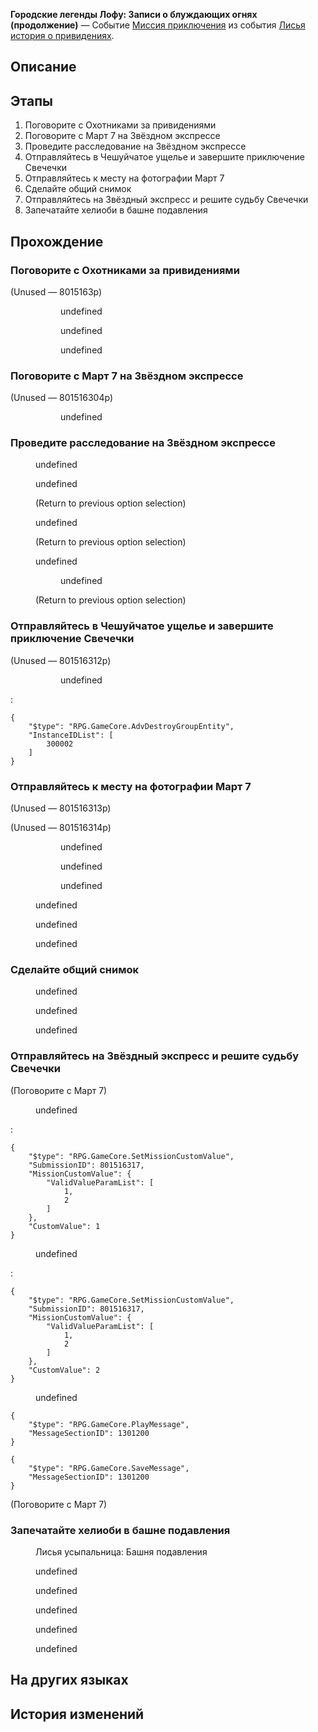 {{Дополнить|Диалоги.}}
{{Миссия Инфобокс
|id              = 8015163
|Название        = 
|Изображение     = Миссия Освоения Городские легенды Лофу Записи о блуждающих огнях (продолжение).png
|Тип             = Миссия приключения
|События         = Лисья история о привидениях
|Глава           = Городские легенды Лофу
|Условия         = 
|Персонажи       = Гуйнайфэнь; Март 7; Первопроходец; Поражённый Марой солдат; Свечечка; Страждущий хелиоби; Сушан; Хохо
|СтартЛокация    = Сад безмятежности
|Мир             = Лофу Сяньчжоу
|Локации         = Сад безмятежности
|Предыдущая      = 
|Следующая       = 
|Награды         = Опыт Освоения*100; Звёздный нефрит*20; Путеводитель путешественника*3; Конденсированный эфир*2; Утраченные золотые частицы*2; Кредиты*5 000
}}
'''Городские легенды Лофу: Записи о блуждающих огнях (продолжение)''' — Событие [[Миссия приключения]] из события [[Лисья история о привидениях]].

==Описание==
{{Описание|В «Страшилках Лофу» публикуется множество жутких историй, включая слухи о камере, запечатлевающей несуществующие вещи.<br />Хороший хелиоби - пойманный хелиоби. И место ему в башне подавления Сада безмятежности.}}

==Этапы==
# Поговорите с Охотниками за привидениями
# Поговорите с Март 7 на Звёздном экспрессе
# Проведите расследование на Звёздном экспрессе
# Отправляйтесь в Чешуйчатое ущелье и завершите приключение Свечечки
# Отправляйтесь к месту на фотографии Март 7
# Сделайте общий снимок
# Отправляйтесь на Звёздный экспресс и решите судьбу Свечечки
# Запечатайте хелиоби в башне подавления

==Прохождение==
{{Дополнить}}


===Поговорите с Охотниками за привидениями===
{{Описание миссии|локация=Сад безмятежности|Кажется, Гуйнайфэнь хочет обсудить что-то с Охотниками за привидениями...<br />Выслушайте её и узнайте, что произошло.}}
{{Диалог Начало}}
;(Unused &mdash; 8015163p)
:{{tx}}
:<!--Unknown TalkSentence: 815163002-->
::{{Диалог|Стрелка}} undefined
::{{Диалог|Стрелка}} undefined
::{{Диалог|Стрелка}} undefined
{{Диалог Конец}}

===Поговорите с Март 7 на Звёздном экспрессе===
{{Описание миссии|локация=Общий вагон|Вы правильно догадались. На этот раз Март 7 опубликовала пост. Она заметила, что на её фотографиях запечатлены вещи, которых там быть не должно. Возможно, на экспрессе действительно что-то происходит, стоит провести расследование.<br />Прежде всего поговорите с Март 7.}}
{{Диалог Начало}}
;(Unused &mdash; 801516304p)
:{{tx}}
:<!--Unknown TalkSentence: 815163801-->
::{{Диалог|Стрелка}} undefined
:<!--Unknown TalkSentence: 815163803-->
::{{tx}}
:<!--Unknown TalkSentence: 815163801-->
:<!--Unknown TalkSentence: 815163802-->
:<!--Unknown TalkSentence: 815163803-->
:<!--Unknown TalkSentence: 815163804-->
:<!--Unknown TalkSentence: 815163805-->
:<!--Unknown TalkSentence: 815163806-->
:<!--Unknown TalkSentence: 815163807-->
:<!--Unknown TalkSentence: 815163808-->
{{Диалог Конец}}

===Проведите расследование на Звёздном экспрессе===
{{Описание миссии|локация=Общий вагон|Вы правильно догадались. На этот раз Март 7 опубликовала пост. Она заметила, что на её фотографиях запечатлены вещи, которых там быть не должно. Возможно, на экспрессе действительно что-то происходит, стоит провести расследование.<br />Узнайте, не одержим ли хелиоби кто-либо из членов экипажа.}}
{{Диалог Начало}}


:{{tx}}
<!--Unknown TalkSentence: 815163201-->
:{{Диалог|Стрелка}} undefined
<!--Unknown TalkSentence: 815163203-->
:{{tx}}
<!--Unknown TalkSentence: 815163201-->
<!--Unknown TalkSentence: 815163202-->
<!--Unknown TalkSentence: 815163203-->
<!--Unknown TalkSentence: 815163204-->
<!--Unknown TalkSentence: 815163205-->
<!--Unknown TalkSentence: 815163206-->
:{{tx}}
:{{Диалог|Разговор}} undefined
:<!--Unknown TalkSentence: 815163254-->
::{{tx}}
:;(Return to previous option selection)
:{{Диалог|Разговор}} undefined
:<!--Unknown TalkSentence: 815163260-->
::{{tx}}
:;(Return to previous option selection)
:{{Диалог|Стрелка}} undefined
:<!--Unknown TalkSentence: 815163264-->
:<!--Unknown TalkSentence: 815163265-->
:<!--Unknown TalkSentence: 815163266-->
:<!--Unknown TalkSentence: 815163267-->
::{{Диалог|Стрелка}} undefined
:<!--Unknown TalkSentence: 815163269-->
:<!--Unknown TalkSentence: 815163270-->
:<!--Unknown TalkSentence: 815163271-->
:;(Return to previous option selection)
{{Диалог Конец}}

===Отправляйтесь в Чешуйчатое ущелье и завершите приключение Свечечки===
{{Описание миссии|локация=Чешуйчатое ущелье|Наивного хелиоби тянуло к приключениям. Возможно, виды Чешуйчатого ущелья смогут удовлетворить его любопытство.<br />Отправляйтесь в Чешуйчатое ущелье вместе с Март 7 и Свечечкой.}}
{{Диалог Начало}}

:<!--1-second delay-->
<!--Unknown TalkSentence: 815163900-->
<!--Unknown TalkSentence: 815163901-->
<!--Unknown TalkSentence: 815163902-->
;(Unused &mdash; 801516312p)
<!--Unknown TalkSentence: 815163301-->
:<!--Unknown TalkSentence: 815163302-->
::{{Диалог|Стрелка}} undefined
:<!--Unknown TalkSentence: 815163304-->
::{{tx}}
::{{tx}}
:<pre>{
	"$type": "RPG.GameCore.AdvDestroyGroupEntity",
	"InstanceIDList": [
		300002
	]
}</pre>
{{Диалог Конец}}

===Отправляйтесь к месту на фотографии Март 7===
{{Описание миссии|локация=Чешуйчатое ущелье|Ваши приключения в Чешуйчатом ущелье заинтересовали Свечечку. Расскажите о них.}}
{{Диалог Начало}}
;(Unused &mdash; 801516313p)
:{{tx}}
:<!--1-second delay-->
<!--Unknown TalkSentence: 815163903-->
;(Unused &mdash; 801516314p)
<!--Unknown TalkSentence: 815163401-->
:<!--Unknown TalkSentence: 815163402-->
:<!--Unknown TalkSentence: 815163403-->
:<!--Unknown TalkSentence: 815163404-->
::{{Диалог|Стрелка}} undefined
::{{Диалог|Стрелка}} undefined
::{{Диалог|Стрелка}} undefined
<!--Unknown TalkSentence: 815163451-->
<!--Unknown TalkSentence: 815163452-->
:{{Диалог|Стрелка}} undefined
:{{Диалог|Стрелка}} undefined
:{{Диалог|Стрелка}} undefined
{{Диалог Конец}}

===Сделайте общий снимок===
{{Описание миссии|локация=Чешуйчатое ущелье|На этот раз сфотографируйте Свечечку, а не просто размытую фигуру.}}
{{Диалог Начало}}


<!--Unknown TalkSentence: 815163501-->
<!--Unknown TalkSentence: 815163502-->
<!--Unknown TalkSentence: 815163503-->
<!--Unknown TalkSentence: 815163504-->
<!--Unknown TalkSentence: 815163505-->
<!--Unknown TalkSentence: 815163506-->
<!--Unknown TalkSentence: 815163507-->
:{{Диалог|Стрелка}} undefined
:<!--Unknown TalkSentence: 815163509-->
:<!--Unknown TalkSentence: 815163510-->
:<!--Unknown TalkSentence: 815163511-->
:<!--Unknown TalkSentence: 815163512-->
:<!--Unknown TalkSentence: 815163513-->
:<!--Unknown TalkSentence: 815163514-->
:<!--Unknown TalkSentence: 815163515-->
:<!--Unknown TalkSentence: 815163516-->
:<!--Unknown TalkSentence: 815163517-->
::{{tx}}
:{{Диалог|Стрелка}} undefined
:<!--Unknown TalkSentence: 815163512-->
:<!--Unknown TalkSentence: 815163513-->
:<!--Unknown TalkSentence: 815163514-->
:<!--Unknown TalkSentence: 815163515-->
:<!--Unknown TalkSentence: 815163516-->
:<!--Unknown TalkSentence: 815163517-->
::{{tx}}
:{{Диалог|Стрелка}} undefined
:<!--Unknown TalkSentence: 815163515-->
:<!--Unknown TalkSentence: 815163516-->
:<!--Unknown TalkSentence: 815163517-->
::{{tx}}
<!--Unknown TalkSentence: 815163515-->
<!--Unknown TalkSentence: 815163516-->
<!--Unknown TalkSentence: 815163517-->
:{{tx}}
{{Диалог Конец}}

===Отправляйтесь на Звёздный экспресс и решите судьбу Свечечки===
{{Описание миссии|локация=Общий вагон|Приключение Свечечки подошло к концу. Вам предстоит решить, что делать дальше.<br />Когда будете готовы, поговорите с Март 7.}}
{{Диалог Начало}}

;(Поговорите с Март 7)
<!--Unknown TalkSentence: 815164101-->
<!--Unknown TalkSentence: 815164102-->
:{{Диалог|Стрелка}} undefined
:<!--Unknown TalkSentence: 815164104-->
::{{tx}}
:<pre>{
	"$type": "RPG.GameCore.SetMissionCustomValue",
	"SubmissionID": 801516317,
	"MissionCustomValue": {
		"ValidValueParamList": [
			1,
			2
		]
	},
	"CustomValue": 1
}</pre>
:{{Диалог|Стрелка}} undefined
:<!--Unknown TalkSentence: 815164108-->
::{{tx}}
:<pre>{
	"$type": "RPG.GameCore.SetMissionCustomValue",
	"SubmissionID": 801516317,
	"MissionCustomValue": {
		"ValidValueParamList": [
			1,
			2
		]
	},
	"CustomValue": 2
}</pre>
:{{Диалог|Выход}} undefined
:{{tx}}
:{{tx}}
:{{tx}}
<pre>{
	"$type": "RPG.GameCore.PlayMessage",
	"MessageSectionID": 1301200
}</pre>
<pre>{
	"$type": "RPG.GameCore.SaveMessage",
	"MessageSectionID": 1301200
}</pre>

;(Поговорите с Март 7)
<!--Unknown TalkSentence: 815164505-->
<!--Unknown TalkSentence: 815164506-->
{{Диалог Конец}}

===Запечатайте хелиоби в башне подавления===
{{Описание миссии|локация=Сад безмятежности|Хороший хелиоби - пойманный хелиоби. И место ему в башне подавления Сада безмятежности.}}
{{Диалог Начало}}

:{{Диалог|Разговор}} Лисья усыпальница: Башня подавления
:{{tx}}
<!--Unknown TalkSentence: 815164401-->
:{{Диалог|Стрелка}} undefined
:{{Диалог|Стрелка}} undefined
:{{Диалог|Стрелка}} undefined
<!--Unknown TalkSentence: 815164301-->
<!--Unknown TalkSentence: 815164302-->
<!--Unknown TalkSentence: 815164303-->
:{{Диалог|Стрелка}} undefined
:<!--Unknown TalkSentence: 815164305-->
:<!--Unknown TalkSentence: 815164306-->
:<!--Unknown TalkSentence: 815164307-->
:<!--Unknown TalkSentence: 815164308-->
::{{tx}}
:{{Диалог|Стрелка}} undefined
:<!--Unknown TalkSentence: 815164307-->
:<!--Unknown TalkSentence: 815164308-->
::{{tx}}
<!--Unknown TalkSentence: 815164307-->
<!--Unknown TalkSentence: 815164308-->
:{{tx}}
{{Диалог Конец}}

==На других языках==
{{На других языках
|en   = Luofu Myths: Specterlight Records (Continued)
|zhs  = 罗浮异闻•磷火录（续）
|zht  = 羅浮異聞•磷火錄（續）
|ja   = 羅浮異聞・燐火録・続
|ko   = 나부 기문•인화록(속편)
|es   = Leyendas urbanas del Luofu: Luces espectrales (continuación)
|fr   = Mythes du Luofu&nbsp;: Récits des feux follets (suite)
|ru   = Городские легенды Лофу: Записи о блуждающих огнях (продолжение)
|th   = ตำนานพิศวงเมือง Luofu: เปลวแสงสีเขียว (ต่อ)
|vi   = Kỳ Bí Luofu - Ký Sự Ma Trơi: Tiếp
|de   = Legenden der Luofu: Akte Irrlicht (Fortsetzung)
|id   = Legenda Urban Luofu: Kisah Api Hantu (Lanjutan)
|pt   = Lendas do Luofu: Registros de Luz Espectral (continuado)
}}

==История изменений==
{{История изменений|2.7}}
